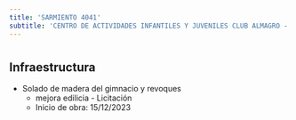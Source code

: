 ```yaml
---
title: 'SARMIENTO 4041'
subtitle: 'CENTRO DE ACTIVIDADES INFANTILES Y JUVENILES CLUB ALMAGRO - Polideportivo - Anexo Normal Nº07'
---
```


#
## Infraestructura

* Solado de madera del gimnacio y revoques 
    + mejora edilicia - Licitación 
    + Inicio de obra: 15/12/2023 





